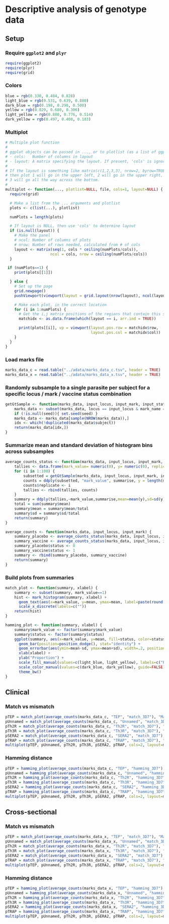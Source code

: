 # Descriptive analysis of genotype data

## Setup

### Require `ggplot2` and `plyr`

```r
require(ggplot2)
require(plyr)
require(grid)
```

### Colors

```r
blue = rgb(0.330, 0.484, 0.828)
light_blue = rgb(0.531, 0.639, 0.880)
dark_blue = rgb(0.198, 0.290, 0.500)
yellow = rgb(0.829, 0.680, 0.306)
light_yellow = rgb(0.880, 0.776, 0.514)
dark_yellow = rgb(0.497, 0.408, 0.183)
```

### Multiplot
```r
# Multiple plot function
#
# ggplot objects can be passed in ..., or to plotlist (as a list of ggplot objects)
# - cols:   Number of columns in layout
# - layout: A matrix specifying the layout. If present, 'cols' is ignored.
#
# If the layout is something like matrix(c(1,2,3,3), nrow=2, byrow=TRUE),
# then plot 1 will go in the upper left, 2 will go in the upper right, and
# 3 will go all the way across the bottom.
#
multiplot <- function(..., plotlist=NULL, file, cols=1, layout=NULL) {
  require(grid)

  # Make a list from the ... arguments and plotlist
  plots <- c(list(...), plotlist)

  numPlots = length(plots)

  # If layout is NULL, then use 'cols' to determine layout
  if (is.null(layout)) {
    # Make the panel
    # ncol: Number of columns of plots
    # nrow: Number of rows needed, calculated from # of cols
    layout <- matrix(seq(1, cols * ceiling(numPlots/cols)),
                    ncol = cols, nrow = ceiling(numPlots/cols))
  }

 if (numPlots==1) {
    print(plots[[1]])

  } else {
    # Set up the page
    grid.newpage()
    pushViewport(viewport(layout = grid.layout(nrow(layout), ncol(layout))))

    # Make each plot, in the correct location
    for (i in 1:numPlots) {
      # Get the i,j matrix positions of the regions that contain this subplot
      matchidx <- as.data.frame(which(layout == i, arr.ind = TRUE))

      print(plots[[i]], vp = viewport(layout.pos.row = matchidx$row,
                                      layout.pos.col = matchidx$col))
    }
  }
}
```

### Load marks file

```r
marks_data_c = read.table("../adata/marks_data_c.tsv", header = TRUE)
marks_data_x = read.table("../adata/marks_data_x.tsv", header = TRUE)
```

### Randomly subsample to a single parasite per subject for a specific locus / mark / vaccine status combination
```r
getGtSample <- function(marks_data, input_locus, input_mark, input_status, seed=NULL) {
	marks_data <- subset(marks_data, locus == input_locus & mark_name == input_mark & vaccine_status == input_status)
	if (!is.null(seed)){ set.seed(seed) }
	marks_data <- marks_data[sample(NROW(marks_data)),]
	idx <- which(!duplicated(marks_data$subject))
	return(marks_data[idx,])
}
```

### Summarize mean and standard deviation of histogram bins across subsamples

```r
average_counts_status <- function(marks_data, input_locus, input_mark, input_status) {
	tallies <- data.frame(mark_value= numeric(0), y= numeric(0), replicate = numeric(0))
	for (i in 1:100) {
		subsetted = getGtSample(marks_data, input_locus, input_mark, input_status)
		counts = ddply(subsetted, "mark_value", summarise, y = length(mark_value))
		counts$replicate <- i
		tallies <- rbind(tallies, counts)
	}
	summary = ddply(tallies,~mark_value,summarise,mean=mean(y),sd=sd(y))
	total = sum(summary$mean)
	summary$mean = summary$mean/total
	summary$sd = summary$sd/total	
	return(summary)
}

average_counts <- function(marks_data, input_locus, input_mark) {
	summary_placebo <- average_counts_status(marks_data, input_locus, input_mark, 0)
	summary_vaccine <- average_counts_status(marks_data, input_locus, input_mark, 1)
	summary_placebo$status <- 0
	summary_vaccine$status <- 1
	summary <- rbind(summary_placebo, summary_vaccine)
	return(summary)
}
```

### Build plots from summaries

```r
match_plot <- function(summary, xlabel) {
	summary <- subset(summary, mark_value==1)
	hist <- mark_histogram(summary, xlabel) + 
	  geom_text(aes(x=mark_value, y=mean, ymax=mean, label=paste(round(mean*100,1),"%",sep="")), color="black", vjust=2.2, position = position_dodge(width=0.9)) +
	  scale_x_discrete(labels=c(""))
	return(hist)
}

hamming_plot <- function(summary, xlabel) {
	summary$mark_value <- factor(summary$mark_value)
	summary$status <- factor(summary$status)
	ggplot(summary, aes(x=mark_value, y=mean, fill=status, color=status)) +
      geom_bar(position=position_dodge(), stat="identity") +
	  geom_errorbar(aes(ymin=mean-sd, ymax=mean+sd), width=.2, position=position_dodge(.9)) +      
      xlab(xlabel) +
      ylab("Proportion") +
	  scale_fill_manual(values=c(light_blue, light_yellow), labels=c("Placebo", "Vaccine")) +
	  scale_color_manual(values=c(dark_blue, dark_yellow), guide=FALSE) +
      theme_bw()
}
```

## Clinical

### Match vs mismatch

```r
pTEP = match_plot(average_counts(marks_data_c, "TEP", "match_3D7"), "Match TEP")
pUnnamed = match_plot(average_counts(marks_data_c, "Unnamed", "match_3D7"), "Match Unnamed")
pTh2R = match_plot(average_counts(marks_data_c, "Th2R", "match_3D7"), "Match Th2R")
pTh3R = match_plot(average_counts(marks_data_c, "Th3R", "match_3D7"), "Match Th3R")
pSERA2 = match_plot(average_counts(marks_data_c, "SERA2", "match_3D7"), "Match SERA2")
pTRAP = match_plot(average_counts(marks_data_c, "TRAP", "match_3D7"), "Match TRAP")
multiplot(pTEP, pUnnamed, pTh2R, pTh3R, pSERA2, pTRAP, cols=2, layout=matrix(c(1,2,3,4,5,6), nrow=3, byrow=TRUE))
```

### Hamming distance

```r
pTEP = hamming_plot(average_counts(marks_data_c, "TEP", "hamming_3D7"), "Hamming distance TEP")
pUnnamed = hamming_plot(average_counts(marks_data_c, "Unnamed", "hamming_3D7"), "Hamming distance Unnamed")
pTh2R = hamming_plot(average_counts(marks_data_c, "Th2R", "hamming_3D7"), "Hamming distance Th2R")
pTh3R = hamming_plot(average_counts(marks_data_c, "Th3R", "hamming_3D7"), "Hamming distance Th3R")
pSERA2 = hamming_plot(average_counts(marks_data_c, "SERA2", "hamming_3D7"), "Hamming distance SERA2")
pTRAP = hamming_plot(average_counts(marks_data_c, "TRAP", "hamming_3D7"), "Hamming distance TRAP")
multiplot(pTEP, pUnnamed, pTh2R, pTh3R, pSERA2, pTRAP, cols=2, layout=matrix(c(1,2,3,4,5,6), nrow=3, byrow=TRUE))
```

## Cross-sectional

### Match vs mismatch

```r
pTEP = match_plot(average_counts(marks_data_x, "TEP", "match_3D7"), "Match TEP")
pUnnamed = match_plot(average_counts(marks_data_x, "Unnamed", "match_3D7"), "Match Unnamed")
pTh2R = match_plot(average_counts(marks_data_x, "Th2R", "match_3D7"), "Match Th2R")
pTh3R = match_plot(average_counts(marks_data_x, "Th3R", "match_3D7"), "Match Th3R")
pSERA2 = match_plot(average_counts(marks_data_x, "SERA2", "match_3D7"), "Match SERA2")
pTRAP = match_plot(average_counts(marks_data_x, "TRAP", "match_3D7"), "Match TRAP")
multiplot(pTEP, pUnnamed, pTh2R, pTh3R, pSERA2, pTRAP, cols=2, layout=matrix(c(1,2,3,4,5,6), nrow=3, byrow=TRUE))
```

### Hamming distance

```r
pTEP = hamming_plot(average_counts(marks_data_x, "TEP", "hamming_3D7"), "Hamming distance TEP")
pUnnamed = hamming_plot(average_counts(marks_data_x, "Unnamed", "hamming_3D7"), "Hamming distance Unnamed")
pTh2R = hamming_plot(average_counts(marks_data_x, "Th2R", "hamming_3D7"), "Hamming distance Th2R")
pTh3R = hamming_plot(average_counts(marks_data_x, "Th3R", "hamming_3D7"), "Hamming distance Th3R")
pSERA2 = hamming_plot(average_counts(marks_data_x, "SERA2", "hamming_3D7"), "Hamming distance SERA2")
pTRAP = hamming_plot(average_counts(marks_data_x, "TRAP", "hamming_3D7"), "Hamming distance TRAP")
multiplot(pTEP, pUnnamed, pTh2R, pTh3R, pSERA2, pTRAP, cols=2, layout=matrix(c(1,2,3,4,5,6), nrow=3, byrow=TRUE))
```
